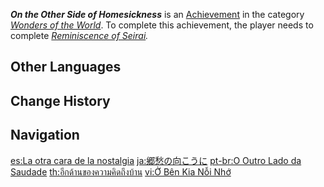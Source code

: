 {{Achievement Infobox
|id           = 81161
|order id     = 1147
|category     = Wonders of the World
|description  = Help [[Oda Tarou]] take four pictures of [[Seirai Island]].
|requirements = Complete ''[[Reminiscence of Seirai]].''
|primogems    = 5
|tracking     = 
|hidden       = 1
|topic        = 
|type         = Quest
}}
'''''On the Other Side of Homesickness''''' is an [[Achievement]] in the category ''[[Wonders of the World]]''. To complete this achievement, the player needs to complete ''[[Reminiscence of Seirai]].''
<!--
==Trivia==

==Video Guides==
{{EVT
|video1   = 
|caption1 = 
}}
-->
==Other Languages==
{{Other Languages
|en      = On the Other Side of Homesickness
|zhs     = 乡愁的另一头
|zhs_rm  = Xiāngchóu de Lìng Yī Tóu
|zht     = 鄉愁的另一頭
|zht_rm  = Xiāngchóu de Lìng Yī Tóu
|zh_tl   = 
|ja      = 郷愁の向こうに
|ja_rm   = Kyoushuu no Mukou ni
|ja_tl   = 
|ko      = 향수를 자극하는 반대편
|ko_rm   = Hyangsureul Jageukaneun Bandaepyeon
|ko_tl   = Other Side Which Make Feel Homesick
|es      = La otra cara de la nostalgia
|es_tl   = The Other Side of Nostalgia
|fr      = L'envers de la nostalgie
|fr_tl   = The Other Side of Nostalgia
|ru      = По ту сторону ностальгии
|ru_tl   = On This Side of Nostalgia
|th      = อีกด้านของความคิดถึงบ้าน
|th_rm   = 
|th_tl   = 
|vi      = Ở Bên Kia Nỗi Nhớ
|vi_tl   = 
|de      = Jenseits des Heimwehs
|de_tl   = Beyond the Homesickness
|id      = Perantau yang Sakit Rindu
|id_tl   = Homesick Wanderer
|pt      = O Outro Lado da Saudade
|pt_tl   = 
|tr      = Sıla Özlemi
|tr_tl   = Homesickness
|it      = L'altro lato della nostalgia
|it_tl   = 
}}

==Change History==
{{Change History|2.1}}
<!--
==References==
{{Reflist}}
-->
==Navigation==
{{Achievement Navbox|Wonders of the World|Quest}}

[[es:La otra cara de la nostalgia]]
[[ja:郷愁の向こうに]]
[[pt-br:O Outro Lado da Saudade]]
[[th:อีกด้านของความคิดถึงบ้าน]]
[[vi:Ở Bên Kia Nỗi Nhớ]]